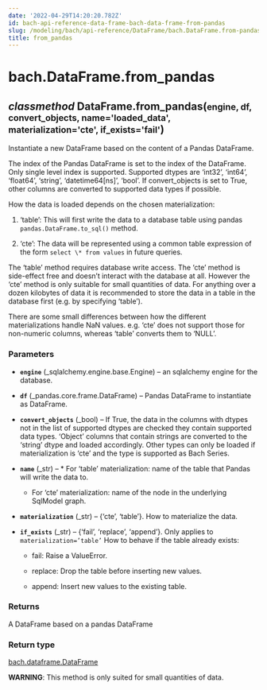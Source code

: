 ```yaml
---
date: '2022-04-29T14:20:20.782Z'
id: bach-api-reference-data-frame-bach-data-frame-from-pandas
slug: /modeling/bach/api-reference/DataFrame/bach.DataFrame.from-pandas/
title: from_pandas
---
```


# bach.DataFrame.from_pandas

<div class="method">
<h2 class="signature-class"><span class="type-annotation"><em>classmethod</em></span> <span class="additional-name">DataFrame.</span><span class="name">from_pandas(</span><small class="parameter-list"><span class="parameter" id="engine">engine</span>, <span class="parameter" id="df">df</span>, <span class="parameter" id="convert_objects">convert_objects</span>, <span class="parameter" id="name">name='loaded_data'</span>, <span class="parameter" id="materialization">materialization='cte'</span>, <span class="parameter" id="if_exists">if_exists='fail'</span></small>)</h2>


<div class="content">

Instantiate a new DataFrame based on the content of a Pandas DataFrame.

The index of the Pandas DataFrame is set to the index of the DataFrame. Only single level index is
supported. Supported dtypes are ‘int32’, ‘int64’, ‘float64’, ‘string’, ‘datetime64[ns]’, ‘bool’. If
convert_objects is set to True, other columns are converted to supported data types if possible.

How the data is loaded depends on the chosen materialization:

1. ‘table’: This will first write the data to a database table using pandas
`pandas.DataFrame.to_sql()` method.

2. ‘cte’: The data will be represented using a common table expression of the form
`select \* from values` in future queries.

The ‘table’ method requires database write access. The ‘cte’ method is side-effect free and doesn’t
interact with the database at all. However the ‘cte’ method is only suitable for small quantities
of data. For anything over a dozen kilobytes of data it is recommended to store the data in a table
in the database first (e.g. by specifying ‘table’).

There are some small differences between how the different materializations handle NaN values. e.g.
‘cte’ does not support those for non-numeric columns, whereas ‘table’ converts them to ‘NULL’.


### Parameters

* **`engine`** (_sqlalchemy.engine.base.Engine) – an sqlalchemy engine for the database.

* **`df`** (_pandas.core.frame.DataFrame) – Pandas DataFrame to instantiate as DataFrame.

* **`convert_objects`** (_bool) – If True, the data in the columns with dtypes not in the list of supported
dtypes are checked they contain supported data types. ‘Object’ columns that contain strings are
converted to the ‘string’ dtype and loaded accordingly. Other types can only be loaded if
materialization is ‘cte’ and the type is supported as Bach Series.

* **`name`** (_str) –   * For ‘table’ materialization: name of the table that Pandas will write the data to.

  * For ‘cte’ materialization: name of the node in the underlying SqlModel graph.


* **`materialization`** (_str) – {‘cte’, ‘table’}. How to materialize the data.

* **`if_exists`** (_str) – {‘fail’, ‘replace’, ‘append’}. Only applies to `materialization=’table’`
How to behave if the table already exists:

  * fail: Raise a ValueError.

  * replace: Drop the table before inserting new values.

  * append: Insert new values to the existing table.




### Returns

A DataFrame based on a pandas DataFrame



### Return type

[bach.dataframe.DataFrame](/docs/modeling/bach/api-reference/DataFrame/bach.DataFrame/#bach.DataFrame)


**WARNING**: This method is only suited for small quantities of data.


</div>

</div>
